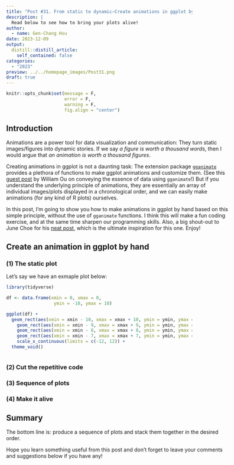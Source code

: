 ```yaml
---
title: "Post #31. From static to dynamic—Create animations in ggplot by hand"
description: |
  Read below to see how to bring your plots alive!
author:
  - name: Gen-Chang Hsu
date: 2023-12-09
output:
  distill::distill_article:
    self_contained: false
categories:
  - "2023"
preview: ../../homepage_images/Post31.png
draft: true
---
```


<!-- Webpage style -->

<style>
d-article a {
  color: #2780e3 !important;
  border-bottom: none !important;
}

d-article a:hover {
  color: #2780e3 !important;
  border-bottom: 2px solid !important;
}

d-byline {
  margin-left: -10% !important;
}

d-title {
  margin-left: -10%;
}

d-title h1{
  font-size: 45px;
  width: 130%;
}

d-article {
  margin-left: -10%;
}

p {
  width: 120%;
}

d-article h2 {
  width: 120%;
}

d-article h3 {
  width: 120%;
  font-size: 28px;
}

div.article-footer{
  width: 120%;
}

d-article div.sourceCode { 
  width: 120% !important;
}

d-article pre { 
  width: 120% !important;
}

div.l-body {
  width: 120% !important;
}

d-article table thead tr {
  height: 60px !important;
  width: 210px !important;
}

d-article table thead th {
  height: 60px !important;
  font-size: 22px !important;
  width: 210px !important;
}

d-article table tbody tr td {
  font-size: 21px !important;
  height: 60px !important;
  text-align: center !important;
  width: 210px !important;
}

div.l-body img {
    margin-right: 30% !important;
}

</style>

<head>
  <base target="_blank">
</head>

```r
knitr::opts_chunk$set(message = F,
                      error = F, 
                      warning = F,
                      fig.align = "center")

```

<!-- Start of the article -->

## Introduction

Animations are a power tool for data visualization and communication: They turn static images/figures into dynamic stories. If we say _a figure is worth a thousand words_, then I would argue that _an animation is worth a thousand figures_.

Creating animations in ggplot is not a daunting task: The extension package [`gganimate`](https://gganimate.com/) provides a plethora of functions to make ggplot animations and customize them. (See this [guest post](https://genchanghsu.github.io/ggGallery/posts/2021-05-26-guest-post-1-communicating-the-essence-of-your-data/) by William Ou on conveying the essence of data using `gganimate`!) But if you understand the underlying principle of animations, they are essentially an array of individual images/plots displayed in a chronological order, and we can easily make animations (for any kind of R plots) ourselves.

In this post, I'm going to show you how to make animations in ggplot by hand based on this simple principle, without the use of `gganimate` functions. I think this will make a fun coding exercise, and at the same time sharpen our programming skills. Also, a big shout-out to June Choe for his [neat post](https://yjunechoe.github.io/posts/2020-12-13-collapse-repetitive-piping-with-reduce/), which is the ultimate inspiration for this one. Enjoy!


## Create an animation in ggplot by hand

### (1) The static plot

Let's say we have an exmaple plot below:


```r
library(tidyverse)

df <- data.frame(xmin = 0, xmax = 0, 
                  ymin = -10, ymax = 10)

ggplot(df) +
  geom_rect(aes(xmin = xmin - 10, xmax = xmax + 10, ymin = ymin, ymax = ymax), fill = "yellow") + 
    geom_rect(aes(xmin = xmin - 9, xmax = xmax + 9, ymin = ymin, ymax = ymax), fill = "red") + 
    geom_rect(aes(xmin = xmin - 8, xmax = xmax + 8, ymin = ymin, ymax = ymax), fill = "green") + 
    geom_rect(aes(xmin = xmin - 7, xmax = xmax + 7, ymin = ymin, ymax = ymax), fill = "blue") + 
    scale_x_continuous(limits = c(-12, 12)) + 
  theme_void()



```

### (2) Cut the repetitive code


### (3) Sequence of plots


### (4) Make it alive





## Summary


The bottom line is: produce a sequence of plots and stack them together in the desired order.

Hope you learn something useful from this post and don't forget to leave your comments and suggestions below if you have any!







